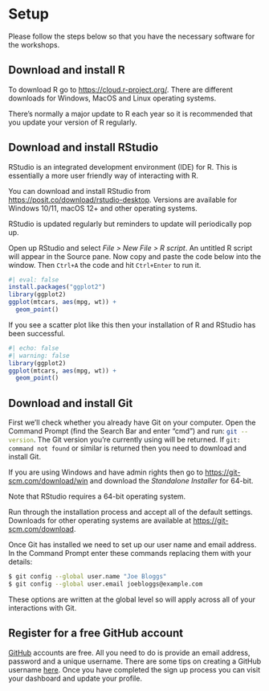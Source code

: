 # Setup

Please follow the steps below so that you have the necessary software for the workshops.

## Download and install R

To download R go to [https://cloud.r-project.org/](https://cloud.r-project.org/). There are different downloads for Windows, MacOS and Linux operating systems. 

There's normally a major update to R each year so it is recommended that you update your version of R regularly.

## Download and install RStudio
RStudio is an integrated development environment (IDE) for R. This is essentially a more user friendly way of interacting with R.

You can download and install RStudio from [https://posit.co/download/rstudio-desktop](https://posit.co/download/rstudio-desktop). Versions are available for Windows 10/11, macOS 12+ and other operating systems.

RStudio is updated regularly but reminders to update will periodically pop up.

Open up RStudio and select *File > New File > R script*. An untitled R script will appear in the Source pane. Now copy and paste the code below into the window. Then `Ctrl+A` the code and hit `Ctrl+Enter` to run it. 

```r
#| eval: false
install.packages("ggplot2")
library(ggplot2)
ggplot(mtcars, aes(mpg, wt)) +
  geom_point()
```

If you see a scatter plot like this then your installation of R and RStudio has been successful.

```r
#| echo: false
#| warning: false
library(ggplot2)
ggplot(mtcars, aes(mpg, wt)) +
  geom_point()
```


## Download and install Git
First we'll check whether you already have Git on your computer. Open the Command Prompt (find the Search Bar and enter "cmd") and run: `git --version`{.bash}. The Git version you're currently using will be returned. If `git: command not found`{.bash} or similar is returned then you need to download and install Git.

If you are using Windows and have admin rights then go to [https://git-scm.com/download/win](https://git-scm.com/download/win/win) and download the *Standalone Installer* for 64-bit. 

::: {.callout-note}
Note that RStudio requires a 64-bit operating system.
:::

Run through the installation process and accept all of the default settings. Downloads for other operating systems are available at [https://git-scm.com/download](https://git-scm.com/download).

Once Git has installed we need to set up our user name and email address. In the Command Prompt enter these commands replacing them with your details:

```sh
$ git config --global user.name "Joe Bloggs"
$ git config --global user.email joebloggs@example.com
```

These options are written at the global level so will apply across all of your interactions with Git.

## Register for a free GitHub account
[GitHub](https://github.com/join) accounts are free. All you need to do is provide an email address, password and a unique username. There are some tips on creating a GitHub username [here](https://happygitwithr.com/github-acct.html?q=username#username-advice). Once you have completed the sign up process you can visit your dashboard and update your profile.